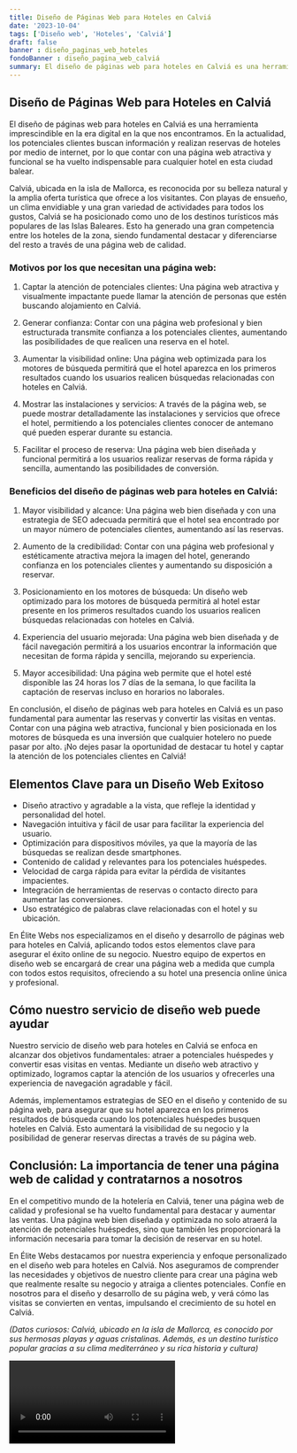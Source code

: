 ```yaml
---
title: Diseño de Páginas Web para Hoteles en Calviá
date: '2023-10-04'
tags: ['Diseño web', 'Hoteles', 'Calviá']
draft: false
banner : diseño_paginas_web_hoteles
fondoBanner : diseño_pagina_web_calviá
summary: El diseño de páginas web para hoteles en Calviá es una herramienta imprescindible en la era digital en la que nos encontramos. En la actualidad, los potenciales clientes buscan información y realizan reservas de hoteles por medio de internet, por lo que contar con una página web atractiva y funcional se ha vuelto indispensable para cualquier hotel en esta ciudad balear.
---
```


## Diseño de Páginas Web para Hoteles en Calviá

El diseño de páginas web para hoteles en Calviá es una herramienta imprescindible en la era digital en la que nos encontramos. En la actualidad, los potenciales clientes buscan información y realizan reservas de hoteles por medio de internet, por lo que contar con una página web atractiva y funcional se ha vuelto indispensable para cualquier hotel en esta ciudad balear.

Calviá, ubicada en la isla de Mallorca, es reconocida por su belleza natural y la amplia oferta turística que ofrece a los visitantes. Con playas de ensueño, un clima envidiable y una gran variedad de actividades para todos los gustos, Calviá se ha posicionado como uno de los destinos turísticos más populares de las Islas Baleares. Esto ha generado una gran competencia entre los hoteles de la zona, siendo fundamental destacar y diferenciarse del resto a través de una página web de calidad.

### Motivos por los que necesitan una página web:

1. Captar la atención de potenciales clientes: Una página web atractiva y visualmente impactante puede llamar la atención de personas que estén buscando alojamiento en Calviá. 

2. Generar confianza: Contar con una página web profesional y bien estructurada transmite confianza a los potenciales clientes, aumentando las posibilidades de que realicen una reserva en el hotel.

3. Aumentar la visibilidad online: Una página web optimizada para los motores de búsqueda permitirá que el hotel aparezca en los primeros resultados cuando los usuarios realicen búsquedas relacionadas con hoteles en Calviá.

4. Mostrar las instalaciones y servicios: A través de la página web, se puede mostrar detalladamente las instalaciones y servicios que ofrece el hotel, permitiendo a los potenciales clientes conocer de antemano qué pueden esperar durante su estancia.

5. Facilitar el proceso de reserva: Una página web bien diseñada y funcional permitirá a los usuarios realizar reservas de forma rápida y sencilla, aumentando las posibilidades de conversión.

### Beneficios del diseño de páginas web para hoteles en Calviá:

1. Mayor visibilidad y alcance: Una página web bien diseñada y con una estrategia de SEO adecuada permitirá que el hotel sea encontrado por un mayor número de potenciales clientes, aumentando así las reservas.

2. Aumento de la credibilidad: Contar con una página web profesional y estéticamente atractiva mejora la imagen del hotel, generando confianza en los potenciales clientes y aumentando su disposición a reservar.

3. Posicionamiento en los motores de búsqueda: Un diseño web optimizado para los motores de búsqueda permitirá al hotel estar presente en los primeros resultados cuando los usuarios realicen búsquedas relacionadas con hoteles en Calviá.

4. Experiencia del usuario mejorada: Una página web bien diseñada y de fácil navegación permitirá a los usuarios encontrar la información que necesitan de forma rápida y sencilla, mejorando su experiencia.

5. Mayor accesibilidad: Una página web permite que el hotel esté disponible las 24 horas los 7 días de la semana, lo que facilita la captación de reservas incluso en horarios no laborales.

En conclusión, el diseño de páginas web para hoteles en Calviá es un paso fundamental para aumentar las reservas y convertir las visitas en ventas. Contar con una página web atractiva, funcional y bien posicionada en los motores de búsqueda es una inversión que cualquier hotelero no puede pasar por alto. ¡No dejes pasar la oportunidad de destacar tu hotel y captar la atención de los potenciales clientes en Calviá!

<GifSeo />

<Cta />

## Elementos Clave para un Diseño Web Exitoso

- Diseño atractivo y agradable a la vista, que refleje la identidad y personalidad del hotel.
- Navegación intuitiva y fácil de usar para facilitar la experiencia del usuario.
- Optimización para dispositivos móviles, ya que la mayoría de las búsquedas se realizan desde smartphones.
- Contenido de calidad y relevantes para los potenciales huéspedes.
- Velocidad de carga rápida para evitar la pérdida de visitantes impacientes.
- Integración de herramientas de reservas o contacto directo para aumentar las conversiones.
- Uso estratégico de palabras clave relacionadas con el hotel y su ubicación.

En Élite Webs nos especializamos en el diseño y desarrollo de páginas web para hoteles en Calviá, aplicando todos estos elementos clave para asegurar el éxito online de su negocio. Nuestro equipo de expertos en diseño web se encargará de crear una página web a medida que cumpla con todos estos requisitos, ofreciendo a su hotel una presencia online única y profesional.

## Cómo nuestro servicio de diseño web puede ayudar

Nuestro servicio de diseño web para hoteles en Calviá se enfoca en alcanzar dos objetivos fundamentales: atraer a potenciales huéspedes y convertir esas visitas en ventas. Mediante un diseño web atractivo y optimizado, logramos captar la atención de los usuarios y ofrecerles una experiencia de navegación agradable y fácil.

Además, implementamos estrategias de SEO en el diseño y contenido de su página web, para asegurar que su hotel aparezca en los primeros resultados de búsqueda cuando los potenciales huéspedes busquen hoteles en Calviá. Esto aumentará la visibilidad de su negocio y la posibilidad de generar reservas directas a través de su página web.

## Conclusión: La importancia de tener una página web de calidad y contratarnos a nosotros

En el competitivo mundo de la hotelería en Calviá, tener una página web de calidad y profesional se ha vuelto fundamental para destacar y aumentar las ventas. Una página web bien diseñada y optimizada no solo atraerá la atención de potenciales huéspedes, sino que también les proporcionará la información necesaria para tomar la decisión de reservar en su hotel.

En Élite Webs destacamos por nuestra experiencia y enfoque personalizado en el diseño web para hoteles en Calviá. Nos aseguramos de comprender las necesidades y objetivos de nuestro cliente para crear una página web que realmente resalte su negocio y atraiga a clientes potenciales. Confíe en nosotros para el diseño y desarrollo de su página web, y verá cómo las visitas se convierten en ventas, impulsando el crecimiento de su hotel en Calviá.

*(Datos curiosos: Calviá, ubicado en la isla de Mallorca, es conocido por sus hermosas playas y aguas cristalinas. Además, es un destino turístico popular gracias a su clima mediterráneo y su rica historia y cultura)*

<Video />

<CtaBot job='Hoteles' city='Calviá'/>

<Gmaps query='Calviá+españa+maps' />